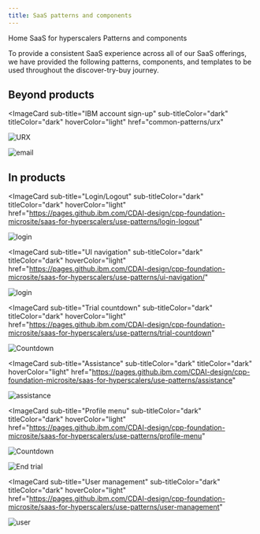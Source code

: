 ```yaml
---
title: SaaS patterns and components
---
```



<Breadcrumb>
  <BreadcrumbItem href="https://pages.github.ibm.com/CDAI-design/cpp-foundation-microsite/">
   Home
  </BreadcrumbItem>
  <BreadcrumbItem href="https://pages.github.ibm.com/CDAI-design/cpp-foundation-microsite/saas-for-hyperscalers/overview">
   SaaS for hyperscalers
  </BreadcrumbItem>

  <BreadcrumbItem isCurrentPage href="https://pages.github.ibm.com/CDAI-design/cpp-foundation-microsite/saas-for-hyperscalers/common-patterns-components">
   Patterns and components
  </BreadcrumbItem>
</Breadcrumb>


<PageDescription>

To provide a consistent SaaS experience across all of our SaaS offerings, we have provided the following patterns, components, and templates to be used throughout the discover-try-buy journey. 

</PageDescription>


## Beyond products


<Row className="image-card-group">

<Column colMd={2} colLg={2} noGutterSm>

<ImageCard 
sub-title="IBM account sign-up"
sub-titleColor="dark"
titleColor="dark"
hoverColor="light"
href="common-patterns/urx"
>

![URX](images/license--third-party.png)

</ImageCard>
</Column>

<Column colMd={2} colLg={2} noGutterSm>
<ImageCard 
sub-title="Emails"
sub-titleColor="dark"
titleColor="dark"
hoverColor="light"
href="https://pages.github.ibm.com/CDAI-design/cpp-foundation-microsite/saas-for-hyperscalers/email-templates"
>

![email](images/email.png)

</ImageCard>
</Column>

</Row>

## In products
<Row>

<Column colMd={2} colLg={2} noGutterSm>

<ImageCard
sub-title="Login/Logout"
sub-titleColor="dark"
titleColor="dark"
hoverColor="light"
href="https://pages.github.ibm.com/CDAI-design/cpp-foundation-microsite/saas-for-hyperscalers/use-patterns/login-logout"
>

![login](images/login.png)

</ImageCard>
</Column>

<Column colMd={2} colLg={2} noGutterSm>

<ImageCard
sub-title="UI navigation"
sub-titleColor="dark"
titleColor="dark"
hoverColor="light"
href="https://pages.github.ibm.com/CDAI-design/cpp-foundation-microsite/saas-for-hyperscalers/use-patterns/ui-navigation/"
>

![login](images/select--window.png)

</ImageCard>
</Column>

<Column colMd={2} colLg={2} noGutterSm>

<ImageCard
sub-title="Trial countdown"
sub-titleColor="dark"
titleColor="dark"
hoverColor="light"
href="https://pages.github.ibm.com/CDAI-design/cpp-foundation-microsite/saas-for-hyperscalers/use-patterns/trial-countdown"
>

![Countdown](images/event--schedule.png)

</ImageCard>
</Column>

<Column colMd={2} colLg={2} noGutterSm>

<ImageCard
sub-title="Assistance"
sub-titleColor="dark"
titleColor="dark"
hoverColor="light"
href="https://pages.github.ibm.com/CDAI-design/cpp-foundation-microsite/saas-for-hyperscalers/use-patterns/assistance"
>

![assistance](images/help.png)

</ImageCard>
</Column>

<Column colMd={2} colLg={2} noGutterSm>

<ImageCard
sub-title="Profile menu"
sub-titleColor="dark"
titleColor="dark"
hoverColor="light"
href="https://pages.github.ibm.com/CDAI-design/cpp-foundation-microsite/saas-for-hyperscalers/use-patterns/profile-menu"
>

![Countdown](images/user--avatar.png)

</ImageCard>
</Column>

<Column colMd={2} colLg={2} noGutterSm>
<ImageCard
sub-title="Expired trial"
sub-titleColor="dark"
titleColor="dark"
hoverColor="light"
href="https://pages.github.ibm.com/CDAI-design/cpp-foundation-microsite/saas-for-hyperscalers/common-patterns/trial-end"
>

![End trial](images/pause--outline.png)

</ImageCard>
</Column>

<Column colMd={2} colLg={2} noGutterSm>

<ImageCard
sub-title="User management"
sub-titleColor="dark"
titleColor="dark"
hoverColor="light"
href="https://pages.github.ibm.com/CDAI-design/cpp-foundation-microsite/saas-for-hyperscalers/use-patterns/user-management"
>

![user](images/user--follow.png)

</ImageCard>
</Column>

</Row>

<br />
<CardGroup>
  <MiniCard 
    title="Figma file" 
    href="https://www.figma.com/file/SlZ7TK2mTzNLIHZB2dGXRF/MCSP-Onboarding-Design-Guide?node-id=2061%3A429776&t=luTQJ8HZQRFImVao-1"
    actionIcon="launch">
  </MiniCard>
  <MiniCard 
    title="Storybook" 
    href="https://pages.github.ibm.com/automation-saas/automation-common-header/?path=/story/automation-header--with-user-management"
    actionIcon="launch">
  </MiniCard>
</CardGroup> 